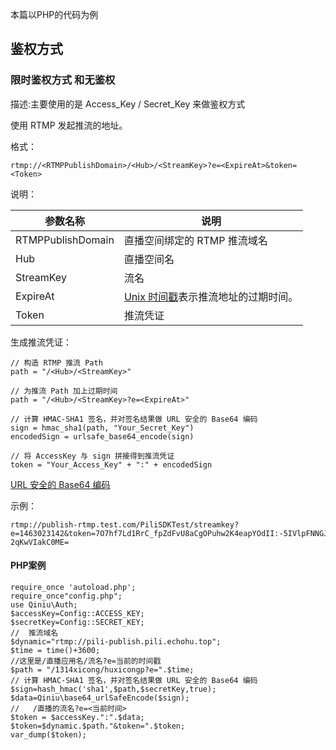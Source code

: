 本篇以PHP的代码为例

## 鉴权方式

### 限时鉴权方式  和无鉴权

描述:主要使用的是 Access_Key / Secret_Key 来做鉴权方式

使用 RTMP 发起推流的地址。

格式：

    rtmp://<RTMPPublishDomain>/<Hub>/<StreamKey>?e=<ExpireAt>&token=<Token>

说明：

| 参数名称 | 说明 |
| --- | --- |
| RTMPPublishDomain | 直播空间绑定的 RTMP 推流域名 |
| Hub | 直播空间名 |
| StreamKey | 流名 |
| ExpireAt | [Unix 时间戳](/kodo/glossary/1647/u)表示推流地址的过期时间。 |
| Token | 推流凭证 |

生成推流凭证：

    // 构造 RTMP 推流 Path
    path = "/<Hub>/<StreamKey>"
    
    // 为推流 Path 加上过期时间
    path = "/<Hub>/<StreamKey>?e=<ExpireAt>"
    
    // 计算 HMAC-SHA1 签名，并对签名结果做 URL 安全的 Base64 编码
    sign = hmac_sha1(path, "Your_Secret_Key")
    encodedSign = urlsafe_base64_encode(sign)
    
    // 将 AccessKey 与 sign 拼接得到推流凭证
    token = "Your_Access_Key" + ":" + encodedSign


[URL 安全的 Base64 编码](/article/kodo/kodo-developer/appendix.html#urlsafe-base64)

示例：

    rtmp://publish-rtmp.test.com/PiliSDKTest/streamkey?e=1463023142&token=7O7hf7Ld1RrC_fpZdFvU8aCgOPuhw2K4eapYOdII:-5IVlpFNNGJHwv-2qKwVIakC0ME=

#### PHP案例

    require_once 'autoload.php';
    require_once"config.php";
    use Qiniu\Auth;
    $accessKey=Config::ACCESS_KEY;
    $secretKey=Config::SECRET_KEY;
    //  推流域名
    $dynamic="rtmp://pili-publish.pili.echohu.top";
    $time = time()+3600;
    //这里是/直播应用名/流名?e=当前的时间戳
    $path = "/1314xicong/huxicongp?e=".$time;
    // 计算 HMAC-SHA1 签名，并对签名结果做 URL 安全的 Base64 编码
    $sign=hash_hmac('sha1',$path,$secretKey,true);
    $data=Qiniu\base64_urlSafeEncode($sign);
    //   /直播的流名?e=<当前时间>
    $token = $accessKey.":".$data;
    $token=$dynamic.$path."&token=".$token;
    var_dump($token);
